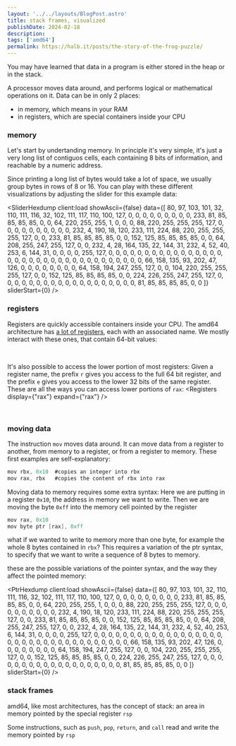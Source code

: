 ```yaml
---
layout: '../../layouts/BlogPost.astro'
title: stack frames, visualized
publishDate: 2024-02-18
description: 
tags: ['amd64']
permalink: https://halb.it/posts/the-story-of-the-frog-puzzle/
---
```


You may have learned that data in a program is either stored in the heap or in the stack.

A processor moves data around, and performs logical or mathematical operations on it.
Data can be in only 2 places: 
- in memory, which means in your RAM
- in registers, which are special containers inside your CPU

### memory

Let's start by undertanding memory. In principle it's very simple, it's just a very long list of
contiguos cells, each containing 8 bits of information, and reachable by a numeric address.

Since printing a long list of bytes would take a lot of space, we usually group bytes in rows of 8 or 16.
You can play with these different visualizations by adjusting the slider for this example data:

<SliderHexdump
  client:load 
  showAscii={false}
  data={[
  80, 97, 103, 101, 32, 110, 111, 116, 32, 102, 111, 117, 110, 100, 127, 0, 0, 0, 0, 0, 0, 0, 0, 0, 233, 81, 85, 85, 85, 85, 0, 0, 64, 220, 255, 255, 1, 0, 0, 0, 88, 220, 255, 255, 255, 127, 0, 0, 0, 0, 0, 0, 0, 0, 0, 0, 232, 4, 190, 18, 120, 233, 111, 224, 88, 220, 255, 255, 255, 127, 0, 0, 233, 81, 85, 85, 85, 85, 0, 0, 152, 125, 85, 85, 85, 85, 0, 0, 64, 208, 255, 247, 255, 127, 0, 0, 232, 4, 28, 164, 135, 22, 144, 31,
  232, 4, 52, 40, 253, 6, 144, 31, 0, 0, 0, 0, 255, 127, 0, 0, 0, 0, 0, 0, 0, 0, 0, 0, 0, 0, 0, 0, 0, 0, 0, 0, 0, 0, 0, 0, 0, 0, 0, 0, 0, 0, 0, 0, 0, 0, 0, 0, 0, 66, 158, 135, 93, 202, 47, 126, 0, 0, 0, 0, 0, 0, 0, 0, 64, 158, 194, 247, 255, 127, 0, 0, 104, 220, 255, 255, 255, 127, 0, 0, 152, 125, 85, 85, 85, 85, 0, 0, 224, 226, 255, 247, 255, 127, 0, 0, 0, 0, 0, 0,
  0, 0, 0, 0, 0, 0, 0, 0, 0, 0, 0, 0, 0, 81, 85, 85, 85, 85, 0, 0 
  ]}
  sliderStart={0} />

### registers

Registers are quickly accessible containers inside your CPU.
The amd64 architecture has
[a lot of registers](https://en.wikipedia.org/wiki/X86#/media/File:Table_of_x86_Registers_svg.svg),
each with an associated name.
We mostly interact with these ones, that contain 64-bit values:
<Registers />

<br/>

It's also possible to access the lower portion of most registers:
Given a register name, the prefix `r` gives you access to the full 64 bit register, and the prefix `e`
 gives you access to the lower 32 bits of the same register. These are all the ways you can
  access lower portions of `rax`:
<Registers display={"rax"} expand={"rax"} />

<br/>

### moving data

The instruction `mov` moves data around. It can move data from a register to another,
from memory to a register, or from a register to memory. These first examples are self-explanatory:

```c
mov rbx, 0x10  #copies an integer into rbx
mov rax, rbx   #copies the content of rbx into rax
```

Moving data to memory requires some extra syntax:
Here we are putting in a register `0x10`, the address in memory we want to write.
Then we are moving the byte `0xff` into the memory cell pointed by the register
```c
mov rax, 0x10
mov byte ptr [rax], 0xff
```

what if we wanted to write to memory more than one byte, for example the whole 8 bytes contained in `rbx`?
This requires a variation of the ptr syntax, to specify that we want to write a sequence of 8 bytes to memory.

these are the possible variations of the pointer syntax, and the way they affect the pointed memory:

<PtrHexdump
  client:load 
  showAscii={false}
  data={[
  80, 97, 103, 101, 32, 110, 111, 116, 32, 102, 111, 117, 110, 100, 127, 0, 0, 0, 0, 0, 0, 0, 0, 0, 233, 81, 85, 85, 85, 85, 0, 0, 64, 220, 255, 255, 1, 0, 0, 0, 88, 220, 255, 255, 255, 127, 0, 0, 0, 0, 0, 0, 0, 0, 0, 0, 232, 4, 190, 18, 120, 233, 111, 224, 88, 220, 255, 255, 255, 127, 0, 0, 233, 81, 85, 85, 85, 85, 0, 0, 152, 125, 85, 85, 85, 85, 0, 0, 64, 208, 255, 247, 255, 127, 0, 0, 232, 4, 28, 164, 135, 22, 144, 31,
  232, 4, 52, 40, 253, 6, 144, 31, 0, 0, 0, 0, 255, 127, 0, 0, 0, 0, 0, 0, 0, 0, 0, 0, 0, 0, 0, 0, 0, 0, 0, 0, 0, 0, 0, 0, 0, 0, 0, 0, 0, 0, 0, 0, 0, 0, 0, 0, 0, 66, 158, 135, 93, 202, 47, 126, 0, 0, 0, 0, 0, 0, 0, 0, 64, 158, 194, 247, 255, 127, 0, 0, 104, 220, 255, 255, 255, 127, 0, 0, 152, 125, 85, 85, 85, 85, 0, 0, 224, 226, 255, 247, 255, 127, 0, 0, 0, 0, 0, 0,
  0, 0, 0, 0, 0, 0, 0, 0, 0, 0, 0, 0, 0, 81, 85, 85, 85, 85, 0, 0 
  ]}
  sliderStart={0} />

### stack frames

amd64, like most architectures, has the concept of stack: an area in memory pointed
by the special register `rsp`

Some instructions, such as `push`, `pop`, `return`, and `call` read and write the memory pointed by `rsp`
